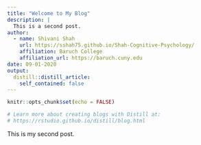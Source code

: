 ```yaml
---
title: "Welcome to My Blog"
description: |
  This is a second post. 
author:
  - name: Shivani Shah
    url: https://sshah75.github.io/Shah-Cognitive-Psychology/
    affiliation: Baruch College
    affiliation_url: https://baruch.cuny.edu
date: 09-01-2020
output:
  distill::distill_article:
    self_contained: false
---
```


```r
knitr::opts_chunk$set(echo = FALSE)

# Learn more about creating blogs with Distill at:
# https://rstudio.github.io/distill/blog.html

```

This is my second post. 